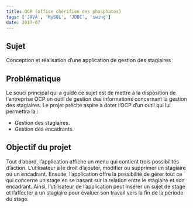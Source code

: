 ```yaml
---
title: OCP (office chérifien des phosphates)  
tags: ['JAVA', 'MySQL', 'JDBC', 'swing']
date: 2017-07
---
```

## Sujet

Conception et réalisation d’une application de gestion des stagiaires 

## Problématique 

Le souci principal qui a guidé ce sujet est de mettre à la disposition de l’entreprise OCP un outil de gestion des informations concernant la gestion des stagiaires. Le projet précité aspire à doter l’OCP d’un outil qui lui permettra la : 

+ Gestion des stagiaires.  
+ Gestion des encadrants. 

## Objectif du projet

Tout d’abord, l’application affiche un menu qui contient trois possibilités d’action. L’utilisateur a le droit d’ajouter, modifier ou supprimer un stagiaire ou un encadrant. Ensuite, l’application offre la possibilité de gérer tout ce qui concerne un stage en se basant sur la relation entre le stagiaire et son encadrant. Ainsi, l’utilisateur de l’application peut insérer un sujet de stage et l’affecter à un stagiaire pour évaluer son travail vers la fin de la période du stage.
